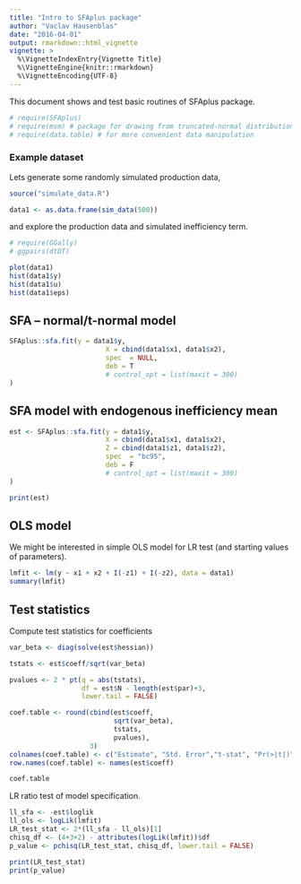 ```yaml
---
title: "Intro to SFAplus package"
author: "Vaclav Hausenblas"
date: "2016-04-01"
output: rmarkdown::html_vignette
vignette: >
  %\VignetteIndexEntry{Vignette Title}
  %\VignetteEngine{knitr::rmarkdown}
  %\VignetteEncoding{UTF-8}
---
```


This document shows and test basic routines of SFAplus package.

```r
# require(SFAplus)
# require(msm) # package for drawing from truncated-normal distribution
# require(data.table) # for more convenient data manipulation
```


### Example dataset

Lets generate some randomly simulated production data,

```r
source("simulate_data.R")

data1 <- as.data.frame(sim_data(500))

```

and explore the production data and simulated inefficiency term.

```r
# require(GGally)
# ggpairs(dtDT)

plot(data1)
hist(data1$y)
hist(data1$u)
hist(data1$eps)

```
## SFA -- normal/t-normal model

```r

SFAplus::sfa.fit(y = data1$y,
                        X = cbind(data1$x1, data1$x2),
                        spec  = NULL,
                        deb = T
                        # control_opt = list(maxit = 300)
)

```


## SFA model with endogenous inefficiency mean 

```r

est <- SFAplus::sfa.fit(y = data1$y,
                        X = cbind(data1$x1, data1$x2),
                        Z = cbind(data1$z1, data1$z2),
                        spec  = "bc95",
                        deb = F
                        # control_opt = list(maxit = 300)
)

print(est)
```


## OLS model

We might be interested in simple OLS model for LR test (and starting values of parameters).

```r

lmfit <- lm(y ~ x1 + x2 + I(-z1) + I(-z2), data = data1)
summary(lmfit)

```





<!-- # BOUNDS ------------------------------------------------------------------ -->
<!-- # set lower bounds, important for sigmas -->
<!-- lowerb <- c(-Inf, -Inf, -Inf, -Inf, -Inf, -Inf, -Inf, 0.0001, 0.0001) -->

<!-- # initpar = c(lmfit$coefficients[1:4], 0, lmfit$coefficients[5:6], 1, 1) -->
<!-- # OR -->
<!-- initpar = c(rep(0, 4+3), 1, 1) -->


<!-- # estimate by BFGS method with bounds -->
<!-- est <- optim(initpar, fn = ll, method = "BFGS", control = list(trace = F, REPORT = 1, maxit = 300), hessian = T, -->
<!--              nbeta = 4, ngamma = 3, -->
<!--              y = dtDT$y, -->
<!--              X = as.matrix(dtDT[, .(1, x1, x2, x1x2)]), -->
<!--              Z = as.matrix(dtDT[, .(1, z1, z2)])) -->
<!-- print(est) -->


## Test statistics 

Compute test statistics for coefficients
```r

var_beta <- diag(solve(est$hessian))

tstats <- est$coeff/sqrt(var_beta)

pvalues <- 2 * pt(q = abs(tstats), 
                  df = est$N - length(est$par)+3,
                  lower.tail = FALSE)

coef.table <- round(cbind(est$coeff, 
                          sqrt(var_beta), 
                          tstats, 
                          pvalues), 
                    3)
colnames(coef.table) <- c("Estimate", "Std. Error","t-stat", "Pr(>|t|)")
row.names(coef.table) <- names(est$coeff)

coef.table
```

LR ratio test of model specification.
```r
ll_sfa <- -est$loglik
ll_ols <- logLik(lmfit)
LR_test_stat <- 2*(ll_sfa - ll_ols)[1]
chisq_df <- (4+3+2) - attributes(logLik(lmfit))$df
p_value <- pchisq(LR_test_stat, chisq_df, lower.tail = FALSE)

print(LR_test_stat)
print(p_value)
```


